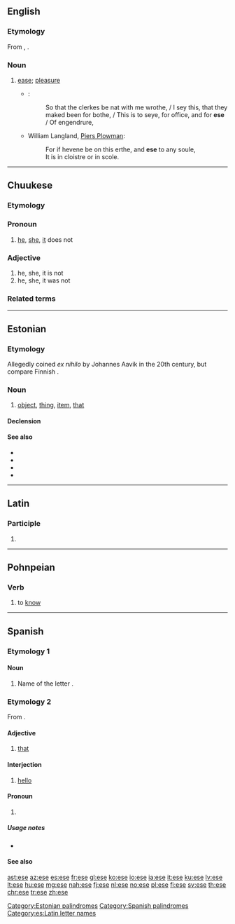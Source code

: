 {{also|Ese|ESE|Eşe|ése|esé|-ese}}
==English==

===Etymology===
From {{etyl|xno|en}} {{term|ese||ease|lang=fro}}, {{etyl|fro|en}} {{term|aise|lang=fro}}.

===Noun===
{{en-noun|?}}

# {{context|obsolete|lang=en}} [[ease]]; [[pleasure]]
#* {{RQ:Chaucer Canterbury|The Wife of Bath's Prologue and Tale}}:
#*: So that the clerkes be nat with me wrothe, / I sey this, that they maked been for bothe, / This is to seye, for office, and for '''ese''' / Of engendrure,
#* William Langland, [[w:Piers Plowman|Piers Plowman]]:
#*: For if hevene be on this erthe, and '''ese''' to any soule,<br>It is in cloistre or in scole.

{{Webster 1913}}

----

==Chuukese==

===Etymology===
{{confix|e|se|lang=chk}}

===Pronoun===
{{head|chk|pronoun}}

# [[he]], [[she]], [[it]] does not

===Adjective===
{{head|chk|adjective}}
# he, she, it is not
# he, she, it was not

===Related terms===
{{chk-tense chart}}

----

==Estonian==

===Etymology===
Allegedly coined ''ex nihilo'' by Johannes Aavik in the 20th century, but compare Finnish {{m|fi|esine}}.

===Noun===
{{et-noun|eseme|eset}}

# [[object]], [[thing]], [[item]], [[that]]

====Declension====
{{rfinfl|et|noun}}

====See also====
* {{l|et|asi}}
* {{l|et|eesmärk}}
* {{l|et|objekt}}
* {{l|et|sihitis}}

[[Category:Estonian palindromes]]

----

==Latin==

===Participle===
{{la-part-form|ēse}}

# {{inflection of|ēsus||voc|m|s|lang=la}}

----

==Pohnpeian==

===Verb===
{{head|pon|verb}}

# {{lb|chk|transitive}} to [[know]]

----

==Spanish==

===Etymology 1===

====Noun====
{{es-noun|f}}

# Name of the letter {{term|s|lang=mul}}.

===Etymology 2===
From {{etyl|la|es}} {{term|ipse|lang=la}}.

====Adjective====
{{head|es|adjective|feminine|esa|masculine plural|esos|feminine plural|esas|g=m}}

# {{context|demonstrative|lang=es}} [[that]]

====Interjection====
{{head|es|interjection}}

# {{context|Mexico|informal|lang=es}} [[hello]]

====Pronoun====
{{head|es|adjective|feminine|esa|neuter|eso|masculine plural|esos|feminine plural|esas|neuter plural|esos|g=m}}

# {{context|demonstrative|lang=es}} {{alternative spelling of|ése|lang=es}}

=====Usage notes=====
* {{es-demonstrative-accent-usage}}

====See also====
{{Spanish pronoun}}

[[Category:Spanish palindromes]]
[[Category:es:Latin letter names]]

[[ast:ese]]
[[az:ese]]
[[es:ese]]
[[fr:ese]]
[[gl:ese]]
[[ko:ese]]
[[io:ese]]
[[ia:ese]]
[[it:ese]]
[[ku:ese]]
[[lv:ese]]
[[lt:ese]]
[[hu:ese]]
[[mg:ese]]
[[nah:ese]]
[[fj:ese]]
[[nl:ese]]
[[no:ese]]
[[pl:ese]]
[[fi:ese]]
[[sv:ese]]
[[th:ese]]
[[chr:ese]]
[[tr:ese]]
[[zh:ese]]